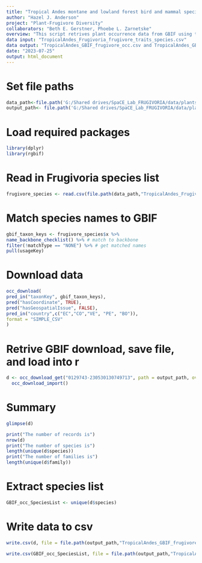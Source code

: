 ```yaml
---
title: "Tropical Andes montane and lowland forest bird and mammal species GBIF"
author: "Hazel J. Anderson"
project: "Plant-Frugivore Diversity"
collaborators: "Beth E. Gerstner, Phoebe L. Zarnetske"
overview: "This script retrives plant occurrence data from GBIF using the species list from Frugivoria."
data input: "TropicalAndes_Frugivoria_frugivore_traits_species.csv"
data output: "TropicalAndes_GBIF_frugivore_occ.csv and TropicalAndes_GBIF_frugivore_occ_species.csv"
date: "2023-07-25"
output: html_document
---
```


# Set file paths
```r
data_path<-file.path('G:/Shared drives/SpaCE_Lab_FRUGIVORIA/data/plants/L0')
output_path<- file.path('G:/Shared drives/SpaCE_Lab_FRUGIVORIA/data/plants/L0')
```

# Load required packages
```r
library(dplyr)
library(rgbif) 
```

# Read in Frugivoria species list
```r
frugivore_species <- read.csv(file.path(data_path,"TropicalAndes_Frugivoria_frugivore_traits_species.csv"))
```

# Match species names to GBIF
```r
gbif_taxon_keys <- frugivore_species$x %>% 
name_backbone_checklist() %>% # match to backbone 
filter(!matchType == "NONE") %>% # get matched names
pull(usageKey) 
```

# Download data
```r
occ_download(
pred_in("taxonKey", gbif_taxon_keys),
pred("hasCoordinate", TRUE),
pred("hasGeospatialIssue", FALSE),
pred_in("country",c("EC","CO","VE", "PE", "BO")), 
format = "SIMPLE_CSV"
)
```

# Retrive GBIF download, save file, and load into r
```r
d <- occ_download_get("0129743-230530130749713", path = output_path, overwrite = TRUE) %>%
  occ_download_import()
```

# Summary 
```r
glimpse(d)
```

```r
print("The number of records is")
nrow(d)
print("The number of species is")
length(unique(d$species))
print("The number of families is")
length(unique(d$family))
```

# Extract species list
```r
GBIF_occ_SpeciesList <- unique(d$species)
```

# Write data to csv
```r
write.csv(d, file = file.path(output_path,"TropicalAndes_GBIF_frugivore_occ.csv"))

write.csv(GBIF_occ_SpeciesList, file = file.path(output_path,"TropicalAndes_GBIF_frugivore_occ_species.csv"))
```